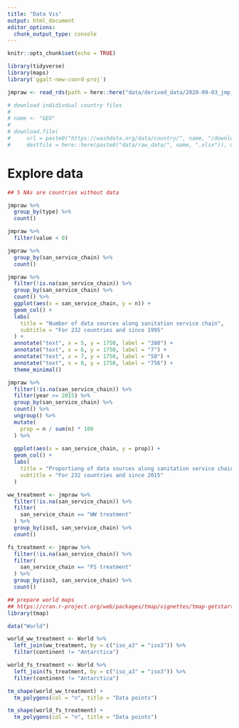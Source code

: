 ```yaml
---
title: "Data Vis"
output: html_document
editor_options: 
  chunk_output_type: console
---
```


```r

knitr::opts_chunk$set(echo = TRUE)

library(tidyverse)
library(maps)
library(`ggalt-new-coord-proj`)

jmpraw <- read_rds(path = here::here("data/derived_data/2020-09-03_jmp_sanitation_raw_data.rds"))


```

```r

# download indidivdual country files
# 
# name <- "GEO"
# 
# download.file(
#     url = paste0("https://washdata.org/data/country/", name, "/download"), 
#     destfile = here::here(paste0("data/raw_data/", name, ".xlsx")), mode = "wb"


```

# Explore data

```r

## 5 NAs are countries without data

jmpraw %>% 
  group_by(type) %>% 
  count()

```

```r

jmpraw %>% 
  filter(value < 0) 

```

```r

jmpraw %>% 
  group_by(san_service_chain) %>% 
  count()

```

```r

jmpraw %>% 
  filter(!is.na(san_service_chain)) %>% 
  group_by(san_service_chain) %>% 
  count() %>% 
  ggplot(aes(x = san_service_chain, y = n)) +
  geom_col() +
  labs(
    title = "Number of data sources along sanitation service chain",
    subtitle = "For 232 countries and since 1995"
  ) +
  annotate("text", x = 5, y = 1750, label = "388") +
  annotate("text", x = 6, y = 1750, label = "7") +
  annotate("text", x = 7, y = 1750, label = "58") +
  annotate("text", x = 8, y = 1750, label = "756") +
  theme_minimal()

```


```r

jmpraw %>% 
  filter(!is.na(san_service_chain)) %>% 
  filter(year >= 2015) %>% 
  group_by(san_service_chain) %>% 
  count() %>% 
  ungroup() %>% 
  mutate(
    prop = n / sum(n) * 100
  ) %>% 
  
  ggplot(aes(x = san_service_chain, y = prop)) +
  geom_col() +
  labs(
    title = "Proportiong of data sources along sanitation service chain",
    subtitle = "For 232 countries and since 2015"
  )


```


```r

ww_treatment <- jmpraw %>% 
  filter(!is.na(san_service_chain)) %>%
  filter(
    san_service_chain == "WW treatment"
  ) %>% 
  group_by(iso3, san_service_chain) %>% 
  count()

fs_treatment <- jmpraw %>% 
  filter(!is.na(san_service_chain)) %>%
  filter(
    san_service_chain == "FS treatment"
  ) %>% 
  group_by(iso3, san_service_chain) %>% 
  count()

```


```r

## prepare world maps
## https://cran.r-project.org/web/packages/tmap/vignettes/tmap-getstarted.html
library(tmap)

data("World")

world_ww_treatment <- World %>% 
  left_join(ww_treatment, by = c("iso_a3" = "iso3")) %>% 
  filter(continent != "Antarctica") 

world_fs_treatment <- World %>% 
  left_join(fs_treatment, by = c("iso_a3" = "iso3")) %>% 
  filter(continent != "Antarctica")

tm_shape(world_ww_treatment) +
  tm_polygons(col = "n", title = "Data points")

tm_shape(world_fs_treatment) +
  tm_polygons(col = "n", title = "Data points")

```



